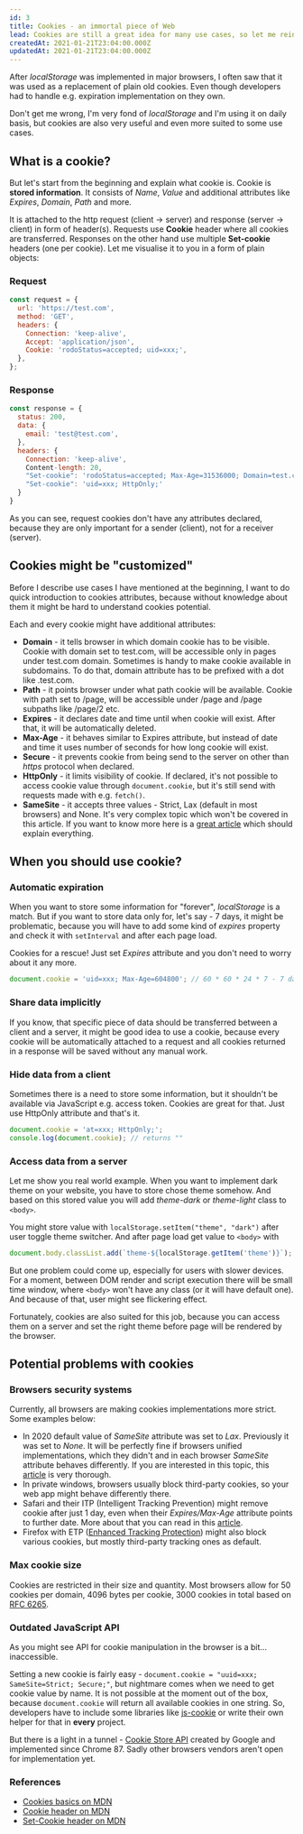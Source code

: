 ```yaml
---
id: 3
title: Cookies - an immortal piece of Web
lead: Cookies are still a great idea for many use cases, so let me reintroduce them.
createdAt: 2021-01-21T23:04:00.000Z
updatedAt: 2021-01-21T23:04:00.000Z
---
```



<ArticleHeading title={frontmatter.title} />

After _localStorage_ was implemented in major browsers, I often saw that it was used as a replacement of plain old cookies. Even though developers had to handle e.g. expiration implementation on they own.

Don't get me wrong, I'm very fond of _localStorage_ and I'm using it on daily basis, but cookies are also very useful and even more suited to some use cases.

## What is a cookie?

But let's start from the beginning and explain what cookie is. Cookie is **stored information**. It consists of _Name_, _Value_ and additional attributes like _Expires_, _Domain_, _Path_ and more.

It is attached to the http request (client -> server) and response (server -> client) in form of header(s). Requests use **Cookie** header where all cookies are transferred. Responses on the other hand use multiple **Set-cookie** headers (one per cookie). Let me visualise it to you in a form of plain objects:

### Request

```js
const request = {
  url: 'https://test.com',
  method: 'GET',
  headers: {
    Connection: 'keep-alive',
    Accept: 'application/json',
    Cookie: 'rodoStatus=accepted; uid=xxx;',
  },
};
```

### Response

```js
const response = {
  status: 200,
  data: {
    email: 'test@test.com',
  },
  headers: {
    Connection: 'keep-alive',
    Content-length: 20,
    "Set-cookie": 'rodoStatus=accepted; Max-Age=31536000; Domain=test.com; Path=/;',
    "Set-cookie": 'uid=xxx; HttpOnly;'
  }
}
```

As you can see, request cookies don't have any attributes declared, because they are only important for a sender (client), not for a receiver (server).

## Cookies might be "customized"

Before I describe use cases I have mentioned at the beginning, I want to do quick introduction to cookies attributes, because without knowledge about them it might be hard to understand cookies potential.

Each and every cookie might have additional attributes:

- **Domain** - it tells browser in which domain cookie has to be visible. Cookie with domain set to test.com, will be accessible only in pages under test.com domain. Sometimes is handy to make cookie available in subdomains. To do that, domain attribute has to be prefixed with a dot like .test.com.
- **Path** - it points browser under what path cookie will be available. Cookie with path set to /page, will be accessible under /page and /page subpaths like /page/2 etc.
- **Expires** - it declares date and time until when cookie will exist. After that, it will be automatically deleted.
- **Max-Age** - it behaves similar to Expires attribute, but instead of date and time it uses number of seconds for how long cookie will exist.
- **Secure** - it prevents cookie from being send to the server on other than _https_ protocol when declared.
- **HttpOnly** - it limits visibility of cookie. If declared, it's not possible to access cookie value through `document.cookie`, but it's still send with requests made with e.g. `fetch()`.
- **SameSite** - it accepts three values - Strict, Lax (default in most browsers) and None. It's very complex topic which won't be covered in this article. If you want to know more here is a [great article](https://web.dev/samesite-cookies-explained/) which should explain everything.

## When you should use cookie?

### Automatic expiration

When you want to store some information for "forever", _localStorage_ is a match. But if you want to store data only for, let's say - 7 days, it might be problematic, because you will have to add some kind of _expires_ property and check it with `setInterval` and after each page load.

Cookies for a rescue! Just set _Expires_ attribute and you don't need to worry about it any more.

```js
document.cookie = 'uid=xxx; Max-Age=604800'; // 60 * 60 * 24 * 7 - 7 days
```

### Share data implicitly

If you know, that specific piece of data should be transferred between a client and a server, it might be good idea to use a cookie, because every cookie will be automatically attached to a request and all cookies returned in a response will be saved without any manual work.

### Hide data from a client

Sometimes there is a need to store some information, but it shouldn't be available via JavaScript e.g. access token. Cookies are great for that. Just use HttpOnly attribute and that's it.

```js
document.cookie = 'at=xxx; HttpOnly;';
console.log(document.cookie); // returns ""
```

### Access data from a server

Let me show you real world example. When you want to implement dark theme on your website, you have to store chose theme somehow. And based on this stored value you will add _theme-dark_ or _theme-light_ class to `<body>`.

You might store value with `localStorage.setItem("theme", "dark")` after user toggle theme switcher. And after page load get value to `<body>` with

```js
document.body.classList.add(`theme-${localStorage.getItem('theme')}`);
```

But one problem could come up, especially for users with slower devices. For a moment, between DOM render and script execution there will be small time window, where `<body>` won't have any class (or it will have default one). And because of that, user might see flickering effect.

Fortunately, cookies are also suited for this job, because you can access them on a server and set the right theme before page will be rendered by the browser.

## Potential problems with cookies

### Browsers security systems

Currently, all browsers are making cookies implementations more strict. Some examples below:

- In 2020 default value of _SameSite_ attribute was set to _Lax_. Previously it was set to _None_. It will be perfectly fine if browsers unified implementations, which they didn't and in each browser _SameSite_ attribute behaves differently. If you are interested in this topic, this [article](https://www.thinktecture.com/en/identity/samesite/samesite-in-a-nutshell/#the-chrome-vs-safari-issue) is very thorough.
- In private windows, browsers usually block third-party cookies, so your web app might behave differently there.
- Safari and their ITP (Intelligent Tracking Prevention) might remove cookie after just 1 day, even when their _Expires/Max-Age_ attribute points to further date. More about that you can read in this [article](https://www.convert.com/blog/privacy/itp-2-2-impact-abtesting-users/).
- Firefox with ETP ([Enhanced Tracking Protection](https://blog.mozilla.org/blog/2019/06/04/firefox-now-available-with-enhanced-tracking-protection-by-default/)) might also block various cookies, but mostly third-party tracking ones as default.

### Max cookie size

Cookies are restricted in their size and quantity. Most browsers allow for 50 cookies per domain, 4096 bytes per cookie, 3000 cookies in total based on [RFC 6265](https://datatracker.ietf.org/doc/rfc6265/?include_text=1).

### Outdated JavaScript API

As you might see API for cookie manipulation in the browser is a bit... inaccessible.

Setting a new cookie is fairly easy - `document.cookie = "uuid=xxx; SameSite=Strict; Secure;"`, but nightmare comes when we need to get cookie value by name. It is not possible at the moment out of the box, because `document.cookie` will return all available cookies in one string. So, developers have to include some libraries like [js-cookie](https://www.npmjs.com/package/js-cookie) or write their own helper for that in **every** project.

But there is a light in a tunnel - [Cookie Store API](https://wicg.github.io/cookie-store/) created by Google and implemented since Chrome 87. Sadly other browsers vendors aren't open for implementation yet.

### References

- [Cookies basics on MDN](https://developer.mozilla.org/en-US/docs/Web/HTTP/Cookies)
- [Cookie header on MDN](https://developer.mozilla.org/en-US/docs/Web/HTTP/Headers/Cookie)
- [Set-Cookie header on MDN](https://developer.mozilla.org/en-US/docs/Web/HTTP/Headers/Set-Cookie)
